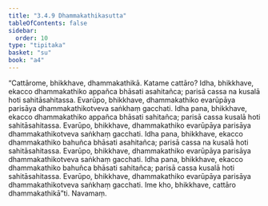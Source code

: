 ```yaml
---
title: "3.4.9 Dhammakathikasutta"
tableOfContents: false
sidebar:
  order: 10
type: "tipitaka"
basket: "su"
book: "a4"
---
```



<DynamicBreadcrumb />

<Division number="139" book="a4" bookNo="15" page="455">

<Paragraph number="872" book="a4">
“Cattārome, bhikkhave, dhammakathikā. Katame cattāro? Idha, bhikkhave, ekacco dhammakathiko appañca bhāsati asahitañca; parisā cassa na kusalā hoti sahitāsahitassa. Evarūpo, bhikkhave, dhammakathiko evarūpāya parisāya dhammakathikotveva saṅkhaṃ gacchati.
</Paragraph>

<Paragraph number="873" book="a4">
Idha pana, bhikkhave, ekacco dhammakathiko appañca bhāsati sahitañca; parisā cassa kusalā hoti sahitāsahitassa. Evarūpo, bhikkhave, dhammakathiko evarūpāya parisāya dhammakathikotveva saṅkhaṃ gacchati.
</Paragraph>

<Paragraph number="874" book="a4">
Idha pana, bhikkhave, ekacco dhammakathiko bahuñca bhāsati asahitañca; parisā cassa na kusalā hoti sahitāsahitassa. Evarūpo, bhikkhave, dhammakathiko evarūpāya parisāya dhammakathikotveva saṅkhaṃ gacchati.
</Paragraph>

<Paragraph number="875" book="a4">
Idha pana, bhikkhave, ekacco dhammakathiko bahuñca bhāsati sahitañca; parisā cassa kusalā hoti sahitāsahitassa. Evarūpo, bhikkhave, dhammakathiko evarūpāya parisāya dhammakathikotveva saṅkhaṃ gacchati. Ime kho, bhikkhave, cattāro dhammakathikā”ti.

</Paragraph>
</Division>

<Paragraph number="876" type="center" book="a4">
Navamaṃ.
</Paragraph>